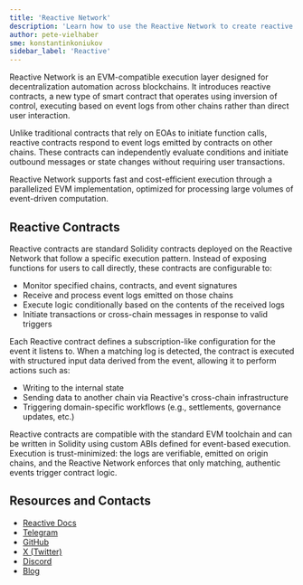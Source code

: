 ```yaml
---
title: 'Reactive Network'
description: 'Learn how to use the Reactive Network to create reactive dApps'
author: pete-vielhaber
sme: konstantinkoniukov
sidebar_label: 'Reactive'
---
```


Reactive Network is an EVM-compatible execution layer designed for decentralization automation across blockchains. It introduces reactive contracts, a new type
of smart contract that operates using inversion of control, executing based on event logs from other chains rather than direct user interaction.

Unlike traditional contracts that rely on EOAs to initiate function calls, reactive contracts respond to event logs emitted by contracts on other chains. These
contracts can independently evaluate conditions and initiate outbound messages or state changes without requiring user transactions.

Reactive Network supports fast and cost-efficient execution through a parallelized EVM implementation, optimized for processing large volumes of event-driven
computation.

## Reactive Contracts

Reactive contracts are standard Solidity contracts deployed on the Reactive Network that follow a specific execution pattern. Instead of exposing functions for
users to call directly, these contracts are configurable to:

- Monitor specified chains, contracts, and event signatures
- Receive and process event logs emitted on those chains
- Execute logic conditionally based on the contents of the received logs
- Initiate transactions or cross-chain messages in response to valid triggers

Each Reactive contract defines a subscription-like configuration for the event it listens to. When a matching log is detected, the contract is executed with
structured input data derived from the event, allowing it to perform actions such as:

- Writing to the internal state
- Sending data to another chain via Reactive's cross-chain infrastructure
- Triggering domain-specific workflows (e.g., settlements, governance updates, etc.)

Reactive contracts are compatible with the standard EVM toolchain and can be written in Solidity using custom ABIs defined for event-based execution. Execution
is trust-minimized: the logs are verifiable, emitted on origin chains, and the Reactive Network enforces that only matching, authentic events trigger contract
logic.

## Resources and Contacts

- [Reactive Docs](https://dev.reactive.network/)
- [Telegram](https://t.me/reactivedevs)
- [GitHub](https://github.com/Reactive-Network)
- [X (Twitter)](https://x.com/0xReactive)
- [Discord](https://discord.com/invite/SaZAfkgZhj)
- [Blog](https://blog.reactive.network/)
